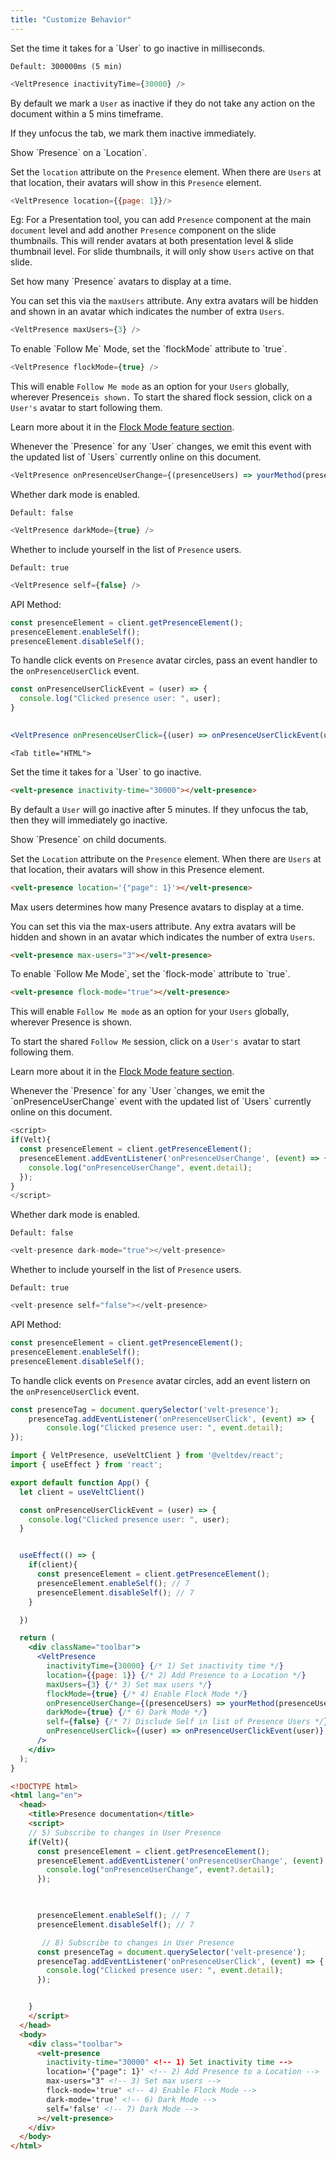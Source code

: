 ```yaml
---
title: "Customize Behavior"
---
```



<Tabs>
  <Tab title="React / Next.js">

<Steps>

<Step title="Set inactivity time">
Set the time it takes for a `User` to go inactive in milliseconds.

`Default: 300000ms (5 min)`

```js
<VeltPresence inactivityTime={30000} />
```

By default we mark a `User` as inactive if they do not take any action on the document within a 5 mins timeframe.

If they unfocus the tab, we mark them inactive immediately.

</Step>

<Step title="Add Presence to a Location">
Show  `Presence` on a `Location`.

Set the `location` attribute on the `Presence` element. When there are `Users` at that location, their avatars will show in this `Presence` element.

```js
<VeltPresence location={{page: 1}}/>
```

Eg: For a Presentation tool, you can add `Presence` component at the main `document` level and add another `Presence` component on the slide thumbnails. This will render avatars at both presentation level & slide thumbnail level. For slide thumbnails, it will only show `Users` active on that slide.

</Step>

<Step title="Set max users">
Set how many `Presence` avatars to display at a time.

You can set this via the `maxUsers` attribute. Any extra avatars will be hidden and shown in an avatar which indicates the number of extra `Users`.

```js
<VeltPresence maxUsers={3} />
```
</Step>


<Step title="Enable Follow Me Mode">
To enable `Follow Me` Mode, set the `flockMode` attribute to `true`.

```js
<VeltPresence flockMode={true} />
```

This will enable `Follow Me mode` as an option for your `Users` globally, wherever Presence` is shown.
`
To start the shared flock session, click on a `User's` avatar to start following them.

Learn more about it in the [Flock Mode feature section](/realtime-collaboration/flock-mode/overview).

</Step>


<Step title="Subscribe to changes in User Presence">
Whenever the `Presence` for any `User` changes, we emit this event with the updated list of `Users` currently online on this document.

```js
<VeltPresence onPresenceUserChange={(presenceUsers) => yourMethod(presenceUsers)} />
```

</Step>

<Step title="Dark Mode">
Whether dark mode is enabled.

`Default: false`

```js
<VeltPresence darkMode={true} />
````

</Step>

<Step title="Include Self in List of Presence Users">

Whether to include yourself in the list of `Presence` users.

`Default: true`

```js
<VeltPresence self={false} />
````

API Method:

```jsx
const presenceElement = client.getPresenceElement();
presenceElement.enableSelf();
presenceElement.disableSelf();
```
</Step>

<Step title="Handle Presence User Click Events">

To handle click events on `Presence` avatar circles, pass an event handler to the  `onPresenceUserClick` event.

```jsx
const onPresenceUserClickEvent = (user) => {
  console.log("Clicked presence user: ", user);
}
	

<VeltPresence onPresenceUserClick={(user) => onPresenceUserClickEvent(user)} />
```

</Step>

</Steps>






 

  </Tab>

    <Tab title="HTML">

<Steps>

<Step title="Set inactivity time">
Set the time it takes for a `User` to go inactive.

```html
<velt-presence inactivity-time="30000"></velt-presence>
```

By default a `User` will go inactive after 5 minutes. If they unfocus the tab, then they will immediately go inactive.

</Step>

<Step title="Add Presence to child documents">
Show `Presence` on child documents.

Set the `Location` attribute on the `Presence` element. When there are `Users` at that location, their avatars will show in this Presence element.

```html
<velt-presence location='{"page": 1}'></velt-presence>
```

</Step>

<Step title="Set max users">
Max users determines how many Presence avatars to display at a time.

You can set this via the max-users attribute. Any extra avatars will be hidden and shown in an avatar which indicates the number of extra `Users`.

```html
<velt-presence max-users="3"></velt-presence>
```
</Step>

<Step title="Enable Follow Me Mode">
To enable `Follow Me Mode`, set the `flock-mode` attribute to `true`.

```html
<velt-presence flock-mode="true"></velt-presence>
```

This will enable `Follow Me mode` as an option for your `Users` globally, wherever Presence is shown.

To start the shared `Follow Me` session, click on a `User's `avatar to start following them.

Learn more about it in the [Flock Mode feature section](/realtime-collaboration/flock-mode/overview).
</Step>

<Step title="Subscribe to changes in User Presence">
Whenever the `Presence` for any `User `changes, we emit the `onPresenceUserChange` event with the updated list of `Users` currently online on this document.


```js
<script>
if(Velt){
  const presenceElement = client.getPresenceElement();
  presenceElement.addEventListener('onPresenceUserChange', (event) => {
    console.log("onPresenceUserChange", event.detail);
  });
}
</script>
```

</Step>

<Step title="Dark Mode">
Whether dark mode is enabled.

`Default: false`

```js
<velt-presence dark-mode="true"></velt-presence>
````

</Step>

<Step title="Include Self in List of Presence Users">

Whether to include yourself in the list of `Presence` users.

`Default: true`

```js
<velt-presence self="false"></velt-presence>
````

API Method:

```jsx
const presenceElement = client.getPresenceElement();
presenceElement.enableSelf();
presenceElement.disableSelf();
```
</Step>


<Step title="Handle Presence User Click Events">

To handle click events on `Presence` avatar circles, add an event listern on the `onPresenceUserClick` event.

```jsx
const presenceTag = document.querySelector('velt-presence');
	presenceTag.addEventListener('onPresenceUserClick', (event) => {
		console.log("Clicked presence user: ", event.detail);
});
```

</Step>

</Steps>







  </Tab>
</Tabs>

<RequestExample>

```jsx React / Next.js
import { VeltPresence, useVeltClient } from '@veltdev/react';
import { useEffect } from 'react';

export default function App() {
  let client = useVeltClient()

  const onPresenceUserClickEvent = (user) => {
    console.log("Clicked presence user: ", user);
  }


  useEffect(() => {
    if(client){
      const presenceElement = client.getPresenceElement();
      presenceElement.enableSelf(); // 7
      presenceElement.disableSelf(); // 7
    }

  })

  return (
    <div className="toolbar">
      <VeltPresence
        inactivityTime={30000} {/* 1) Set inactivity time */}
        location={{page: 1}} {/* 2) Add Presence to a Location */}
        maxUsers={3} {/* 3) Set max users */}
        flockMode={true} {/* 4) Enable Flock Mode */}
        onPresenceUserChange={(presenceUsers) => yourMethod(presenceUsers)} {/* 5) Subscribe to changes in User Presence */}
        darkMode={true} {/* 6) Dark Mode */}
        self={false} {/* 7) Disclude Self in list of Presence Users */}
        onPresenceUserClick={(user) => onPresenceUserClickEvent(user)} {/* 8) Handle Presence User Click Events */}
      />
    </div>
  );
}
```


```html HTML
<!DOCTYPE html>
<html lang="en">
  <head>
    <title>Presence documentation</title>
    <script>
    // 5) Subscribe to changes in User Presence
    if(Velt){
      const presenceElement = client.getPresenceElement();
      presenceElement.addEventListener('onPresenceUserChange', (event) => {
        console.log("onPresenceUserChange", event?.detail);
      });

     

      presenceElement.enableSelf(); // 7
      presenceElement.disableSelf(); // 7

       // 8) Subscribe to changes in User Presence
      const presenceTag = document.querySelector('velt-presence');
      presenceTag.addEventListener('onPresenceUserClick', (event) => {
        console.log("Clicked presence user: ", event.detail);
      });


    }
    </script>
  </head>
  <body>
    <div class="toolbar">
      <velt-presence
        inactivity-time="30000" <!-- 1) Set inactivity time -->
        location='{"page": 1}' <!-- 2) Add Presence to a Location -->
        max-users="3" <!-- 3) Set max users -->
        flock-mode='true' <!-- 4) Enable Flock Mode -->
        dark-mode='true' <!-- 6) Dark Mode -->
        self='false' <!-- 7) Dark Mode -->
      ></velt-presence> 
    </div>
  </body>
</html>
```

</RequestExample>

